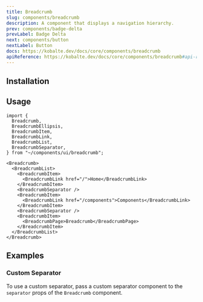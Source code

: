 ```yaml
---
title: Breadcrumb
slug: components/breadcrumb
description: A component that displays a navigation hierarchy.
prev: components/badge-delta
prevLabel: Badge Delta
next: components/button
nextLabel: Button
docs: https://kobalte.dev/docs/core/components/breadcrumb
apiReference: https://kobalte.dev/docs/core/components/breadcrumb#api-reference
---
```



<PreviewTabs demoCode={BreadcrumbDemoCode}>
  <BreadcrumbDemo client:only="solid-js" />
</PreviewTabs>

## Installation

<InstallationTabs name="breadcrumb" code={BreadcrumbCode} />

## Usage

```tsx
import {
  Breadcrumb,
  BreadcrumbEllipsis,
  BreadcrumbItem,
  BreadcrumbLink,
  BreadcrumbList,
  BreadcrumbSeparator,
} from "~/components/ui/breadcrumb";
```

```tsx
<Breadcrumb>
  <BreadcrumbList>
    <BreadcrumbItem>
      <BreadcrumbLink href="/">Home</BreadcrumbLink>
    </BreadcrumbItem>
    <BreadcrumbSeparator />
    <BreadcrumbItem>
      <BreadcrumbLink href="/components">Components</BreadcrumbLink>
    </BreadcrumbItem>
    <BreadcrumbSeparator />
    <BreadcrumbItem>
      <BreadcrumbPage>Breadcrumb</BreadcrumbPage>
    </BreadcrumbItem>
  </BreadcrumbList>
</Breadcrumb>
```

## Examples

### Custom Separator

To use a custom separator, pass a custom separator component to the `separator` props of the `Breadcrumb` component.

<PreviewTabs demoCode={BreadcrumbCustomSeparatorCode} class="mt-4">
  <BreadcrumbCustomSeparatorDemo client:only="solid-js" />
</PreviewTabs>
